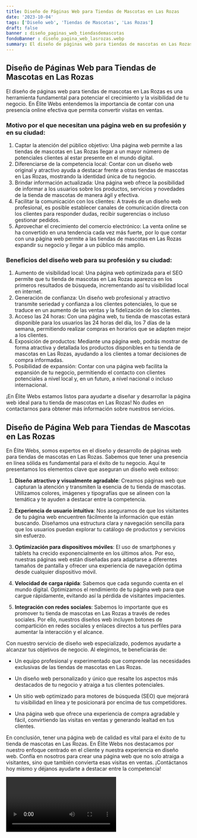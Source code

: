 ```yaml
---
title: Diseño de Páginas Web para Tiendas de Mascotas en Las Rozas
date: '2023-10-04'
tags: ['Diseño web', 'Tiendas de Mascotas', 'Las Rozas']
draft: false
banner : diseño_paginas_web_tiendasdemascotas
fondoBanner : diseño_pagina_web_lasrozas.webp
summary: El diseño de páginas web para tiendas de mascotas en Las Rozas es una herramienta fundamental para potenciar el crecimiento y la visibilidad de tu negocio. En Élite Webs entendemos la importancia de contar con una presencia online efectiva que permita convertir visitas en ventas. 
---
```


## Diseño de Páginas Web para Tiendas de Mascotas en Las Rozas

El diseño de páginas web para tiendas de mascotas en Las Rozas es una herramienta fundamental para potenciar el crecimiento y la visibilidad de tu negocio. En Élite Webs entendemos la importancia de contar con una presencia online efectiva que permita convertir visitas en ventas. 

### Motivo por el que necesitan una página web en su profesión y en su ciudad:

1. Captar la atención del público objetivo: Una página web permite a las tiendas de mascotas en Las Rozas llegar a un mayor número de potenciales clientes al estar presente en el mundo digital.
2. Diferenciarse de la competencia local: Contar con un diseño web original y atractivo ayuda a destacar frente a otras tiendas de mascotas en Las Rozas, mostrando la identidad única de tu negocio.
3. Brindar información actualizada: Una página web ofrece la posibilidad de informar a los usuarios sobre los productos, servicios y novedades de la tienda de mascotas de manera ágil y efectiva.
4. Facilitar la comunicación con los clientes: A través de un diseño web profesional, es posible establecer canales de comunicación directa con los clientes para responder dudas, recibir sugerencias o incluso gestionar pedidos.
5. Aprovechar el crecimiento del comercio electrónico: La venta online se ha convertido en una tendencia cada vez más fuerte, por lo que contar con una página web permite a las tiendas de mascotas en Las Rozas expandir su negocio y llegar a un público más amplio.

### Beneficios del diseño web para su profesión y su ciudad:

1. Aumento de visibilidad local: Una página web optimizada para el SEO permite que tu tienda de mascotas en Las Rozas aparezca en los primeros resultados de búsqueda, incrementando así tu visibilidad local en internet.
2. Generación de confianza: Un diseño web profesional y atractivo transmite seriedad y confianza a los clientes potenciales, lo que se traduce en un aumento de las ventas y la fidelización de los clientes.
3. Acceso las 24 horas: Con una página web, tu tienda de mascotas estará disponible para los usuarios las 24 horas del día, los 7 días de la semana, permitiendo realizar compras en horarios que se adapten mejor a los clientes.
4. Exposición de productos: Mediante una página web, podrás mostrar de forma atractiva y detallada los productos disponibles en tu tienda de mascotas en Las Rozas, ayudando a los clientes a tomar decisiones de compra informadas.
5. Posibilidad de expansión: Contar con una página web facilita la expansión de tu negocio, permitiendo el contacto con clientes potenciales a nivel local y, en un futuro, a nivel nacional o incluso internacional.

¡En Élite Webs estamos listos para ayudarte a diseñar y desarrollar la página web ideal para tu tienda de mascotas en Las Rozas! No dudes en contactarnos para obtener más información sobre nuestros servicios.

<GifSeo />

<Cta />

## Diseño de Página Web para Tiendas de Mascotas en Las Rozas

En Élite Webs, somos expertos en el diseño y desarrollo de páginas web para tiendas de mascotas en Las Rozas. Sabemos que tener una presencia en línea sólida es fundamental para el éxito de tu negocio. Aquí te presentamos los elementos clave que aseguran un diseño web exitoso:

1. **Diseño atractivo y visualmente agradable**: Creamos páginas web que capturan la atención y transmiten la esencia de tu tienda de mascotas. Utilizamos colores, imágenes y tipografías que se alineen con la temática y te ayuden a destacar entre la competencia.

2. **Experiencia de usuario intuitiva**: Nos aseguramos de que los visitantes de tu página web encuentren fácilmente la información que están buscando. Diseñamos una estructura clara y navegación sencilla para que los usuarios puedan explorar tu catálogo de productos y servicios sin esfuerzo.

3. **Optimización para dispositivos móviles**: El uso de smartphones y tablets ha crecido exponencialmente en los últimos años. Por eso, nuestras páginas web están diseñadas para adaptarse a diferentes tamaños de pantalla y ofrecer una experiencia de navegación óptima desde cualquier dispositivo móvil.

4. **Velocidad de carga rápida**: Sabemos que cada segundo cuenta en el mundo digital. Optimizamos el rendimiento de tu página web para que cargue rápidamente, evitando así la pérdida de visitantes impacientes.

5. **Integración con redes sociales**: Sabemos lo importante que es promover tu tienda de mascotas en Las Rozas a través de redes sociales. Por ello, nuestros diseños web incluyen botones de compartición en redes sociales y enlaces directos a tus perfiles para aumentar la interacción y el alcance.

Con nuestro servicio de diseño web especializado, podemos ayudarte a alcanzar tus objetivos de negocio. Al elegirnos, te beneficiarás de:

- Un equipo profesional y experimentado que comprende las necesidades exclusivas de las tiendas de mascotas en Las Rozas.

- Un diseño web personalizado y único que resalte los aspectos más destacados de tu negocio y atraiga a tus clientes potenciales.

- Un sitio web optimizado para motores de búsqueda (SEO) que mejorará tu visibilidad en línea y te posicionará por encima de tus competidores.

- Una página web que ofrece una experiencia de compra agradable y fácil, convirtiendo las visitas en ventas y generando lealtad en tus clientes.

En conclusión, tener una página web de calidad es vital para el éxito de tu tienda de mascotas en Las Rozas. En Élite Webs nos destacamos por nuestro enfoque centrado en el cliente y nuestra experiencia en diseño web. Confía en nosotros para crear una página web que no solo atraiga a visitantes, sino que también convierta esas visitas en ventas. ¡Contáctanos hoy mismo y déjanos ayudarte a destacar entre la competencia!

<Video />

<CtaBot job='Tiendas de Mascotas' city='Las Rozas'/>

<Gmaps query='Las Rozas+españa+maps' />